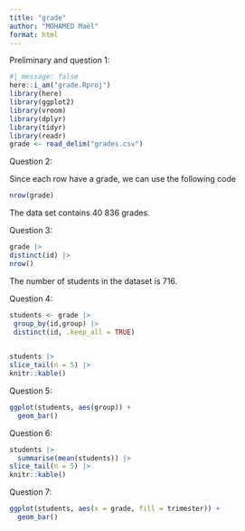 ```yaml
---
title: "grade"
author: "MOHAMED Maël"
format: html
---
```


Preliminary and question 1:

```r
#| message: false
here::i_am("grade.Rproj")
library(here)
library(ggplot2)
library(vroom)
library(dplyr)
library(tidyr)
library(readr)
grade <- read_delim("grades.csv")
```

Question 2:

Since each row have a grade, we can use the following code

```r
nrow(grade)
```

The data set contains 40 836 grades.

Question 3:

```r
grade |>
distinct(id) |>
nrow() 
```

The number of students in the dataset is 716.

Question 4:



```r
students <- grade |>
 group_by(id,group) |>
 distinct(id, .keep_all = TRUE)
  
```


```r
students |>
slice_tail(n = 5) |>
knitr::kable()

```

Question 5:

```r
ggplot(students, aes(group)) +
  geom_bar()
```


Question 6:

```r
students |>
  summarise(mean(students)) |>
slice_tail(n = 5) |>
knitr::kable()
```

Question 7:

```r
ggplot(students, aes(x = grade, fill = trimester)) +
  geom_bar()
```











